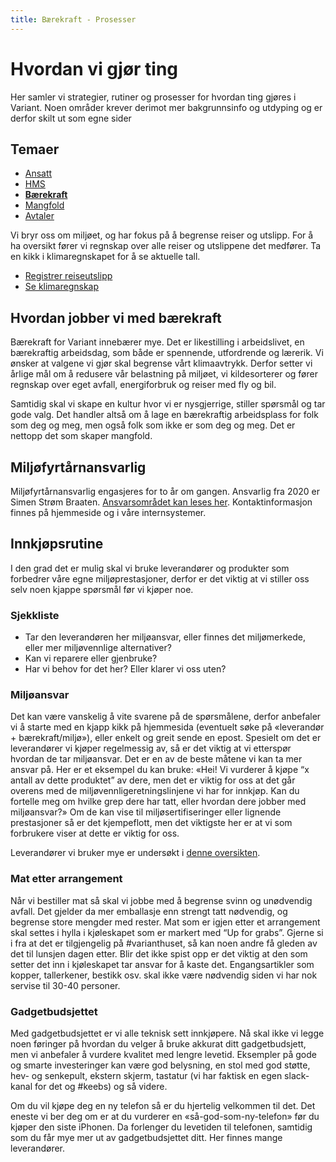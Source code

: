```yaml
---
title: Bærekraft - Prosesser
---
```


# Hvordan vi gjør ting

Her samler vi strategier, rutiner og prosesser for hvordan ting gjøres i Variant. Noen områder krever derimot mer bakgrunnsinfo og utdyping og er derfor skilt ut som egne sider

## Temaer

- [Ansatt](./prosesser-ansatt)
- [HMS](./prosesser-hms)
- [**Bærekraft**](./prosesser-baerekraft)
- [Mangfold](./prosesser-mangfold)
- [Avtaler](https://avtaler.variant.no/)

Vi bryr oss om miljøet, og har fokus på å begrense reiser og utslipp. For å ha oversikt fører vi regnskap over alle reiser og utslippene det medfører. Ta en kikk i klimaregnskapet for å se aktuelle tall.

- [Registrer reiseutslipp](https://dash.variant.no/climate/registration)
- [Se klimaregnskap](https://varianttrh.sharepoint.com/:x:/r/_layouts/15/Doc.aspx?sourcedoc=%7BDEA0DAC0-2495-486E-9AAD-3F5C285122C9%7D&file=Karbonregnskap%202021.xlsx&action=default&mobileredirect=true&cid=9d35a231-8702-4ff1-ad6f-681a612377e4)

## Hvordan jobber vi med bærekraft

Bærekraft for Variant innebærer mye. Det er likestilling i arbeidslivet, en bærekraftig arbeidsdag, som både er spennende, utfordrende og lærerik. Vi ønsker at valgene vi gjør skal begrense vårt klimaavtrykk. Derfor setter vi årlige mål om å redusere vår belastning på miljøet, vi kildesorterer og fører regnskap over eget avfall, energiforbruk og reiser med fly og bil.

Samtidig skal vi skape en kultur hvor vi er nysgjerrige, stiller spørsmål og tar gode valg. Det handler altså om å lage en bærekraftig arbeidsplass for folk som deg og meg, men også folk som ikke er som deg og meg. Det er nettopp det som skaper mangfold.

## Miljøfyrtårnansvarlig

Miljøfyrtårnansvarlig engasjeres for to år om gangen. Ansvarlig fra 2020 er Simen Strøm Braaten. [Ansvarsområdet kan leses her](https://varianttrh.sharepoint.com/:w:/g/EV8J0KoqPHxKndxz1qAZpPQBFFd938unI7nvt0Ljf4ySpg?e=Ig4lcO). Kontaktinformasjon finnes på hjemmeside og i våre internsystemer.

## Innkjøpsrutine

I den grad det er mulig skal vi bruke leverandører og produkter som forbedrer våre egne miljøprestasjoner, derfor er det viktig at vi stiller oss selv noen kjappe spørsmål før vi kjøper noe.

### Sjekkliste

- Tar den leverandøren her miljøansvar, eller finnes det miljømerkede, eller mer miljøvennlige alternativer?
- Kan vi reparere eller gjenbruke?
- Har vi behov for det her? Eller klarer vi oss uten?

### Miljøansvar

Det kan være vanskelig å vite svarene på de spørsmålene, derfor anbefaler vi å starte med en kjapp kikk på hjemmesida (eventuelt søke på «leverandør + bærekraft/miljø»), eller enkelt og greit sende en epost. Spesielt om det er leverandører vi kjøper regelmessig av, så er det viktig at vi etterspør hvordan de tar miljøansvar. Det er en av de beste måtene vi kan ta mer ansvar på. Her er et eksempel du kan bruke: «Hei! Vi vurderer å kjøpe “x antall av dette produktet” av dere, men det er viktig for oss at det går overens med de miljøvennligeretningslinjene vi har for innkjøp. Kan du fortelle meg om hvilke grep dere har tatt, eller hvordan dere jobber med miljøansvar?» Om de kan vise til miljøsertifiseringer eller lignende prestasjoner så er det kjempeflott, men det viktigste her er at vi som forbrukere viser at dette er viktig for oss.

Leverandører vi bruker mye er undersøkt i [denne oversikten](https://varianttrh.sharepoint.com/:x:/r/Delte%20dokumenter/B%C3%A6rekraft/Milj%C3%B8fyrt%C3%A5rnsertifisering/2020/Utfylte%20dokumenter/Kartlegging%20av%20leverand%C3%B8rer%20og%20milj%C3%B8status.xlsx?d=w0348f1e2895146469c9b324c4d7a0b56&csf=1&web=1&e=voSKdV).

### Mat etter arrangement

Når vi bestiller mat så skal vi jobbe med å begrense svinn og unødvendig avfall. Det gjelder da mer emballasje enn strengt tatt nødvendig, og begrense store mengder med rester. Mat som er igjen etter et arrangement skal settes i hylla i kjøleskapet som er markert med “Up for grabs”. Gjerne si i fra at det er tilgjengelig på #varianthuset, så kan noen andre få gleden av det til lunsjen dagen etter. Blir det ikke spist opp er det viktig at den som setter det inn i kjøleskapet tar ansvar for å kaste det. Engangsartikler som kopper, tallerkener, bestikk osv. skal ikke være nødvendig siden vi har nok servise til 30-40 personer.

### Gadgetbudsjettet

Med gadgetbudsjettet er vi alle teknisk sett innkjøpere. Nå skal ikke vi legge noen føringer på hvordan du velger å bruke akkurat ditt gadgetbudsjett, men vi anbefaler å vurdere kvalitet med lengre levetid. Eksempler på gode og smarte investeringer kan være god belysning, en stol med god støtte, hev- og senkepult, ekstern skjerm, tastatur (vi har faktisk en egen slack-kanal for det og #keebs) og så videre.

Om du vil kjøpe deg en ny telefon så er du hjertelig velkommen til det. Det eneste vi ber deg om er at du vurderer en «så-god-som-ny-telefon» før du kjøper den siste iPhonen. Da forlenger du levetiden til telefonen, samtidig som du får mye mer ut av gadgetbudsjettet ditt. Her finnes mange leverandører.
